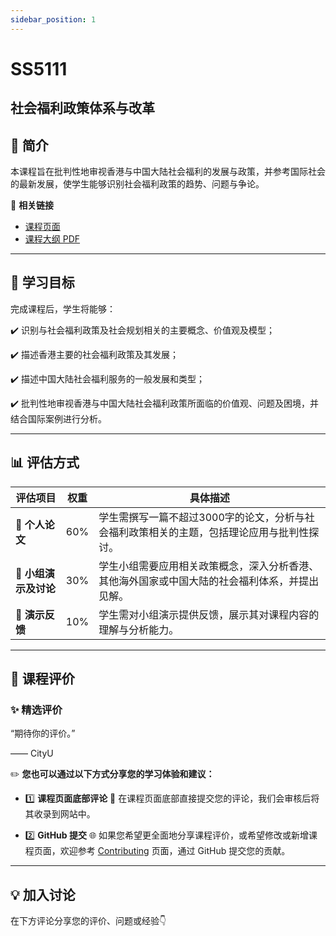 ```yaml
---
sidebar_position: 1
---
```


# SS5111
## 社会福利政策体系与改革

## **📘 简介**
本课程旨在批判性地审视香港与中国大陆社会福利的发展与政策，并参考国际社会的最新发展，使学生能够识别社会福利政策的趋势、问题与争论。

🔗 **相关链接**
- [课程页面](https://www.cityu.edu.hk/catalogue/pg/202425/course/SS5111.htm)
- [课程大纲 PDF](https://www.cityu.edu.hk/catalogue/pg/202425/course/SS5111.pdf)

---

## **🎯 学习目标**

完成课程后，学生将能够：

✔️ 识别与社会福利政策及社会规划相关的主要概念、价值观及模型；

✔️ 描述香港主要的社会福利政策及其发展；

✔️ 描述中国大陆社会福利服务的一般发展和类型；

✔️ 批判性地审视香港与中国大陆社会福利政策所面临的价值观、问题及困境，并结合国际案例进行分析。

---

## **📊 评估方式**

| **评估项目**                     | **权重** | **具体描述**                                                                                       |
|---------------------------------|---------|---------------------------------------------------------------------------------------------------|
| **📄 个人论文**                  | 60%     | 学生需撰写一篇不超过3000字的论文，分析与社会福利政策相关的主题，包括理论应用与批判性探讨。                              |
| **🎤 小组演示及讨论**             | 30%     | 学生小组需要应用相关政策概念，深入分析香港、其他海外国家或中国大陆的社会福利体系，并提出见解。                           |
| **📃 演示反馈**                  | 10%     | 学生需对小组演示提供反馈，展示其对课程内容的理解与分析能力。                                           |

---

## **💬 课程评价**

### ✨ **精选评价**
<div className={commentStyles.commentBox}>
    <p className={commentStyles.commentText}>
        “期待你的评价。”
    </p>
    <p className={commentStyles.commentAuthor}>—— CityU</p>
</div>

✏️ **您也可以通过以下方式分享您的学习体验和建议：**

- 1️⃣ **课程页面底部评论**
💬 在课程页面底部直接提交您的评论，我们会审核后将其收录到网站中。

- 2️⃣ **GitHub 提交**
🌐 如果您希望更全面地分享课程评价，或希望修改或新增课程页面，欢迎参考 [Contributing](https://penjc.github.io/CityU/contributing) 页面，通过 GitHub 提交您的贡献。

---

## **💡 加入讨论**

在下方评论分享您的评价、问题或经验👇
<Utterances />
